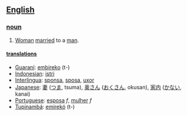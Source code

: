 ==[[English]]==
===[[noun]]===
#[[Woman]] [[marry|married]] to a [[man]].
====[[translation]]s====
*[[Guaraní]]: [[embireko]] (t-)
*[[Indonesian]]: [[istri]]
*[[Interlingua]]: [[sponsa]], [[sposa]], [[uxor]]
*[[Japanese]]: [[妻]] ([[つま]], tsuma), [[奥さん]] ([[おくさん]], okusan), [[家内]] ([[かない]], kanai) 
*[[Portuguese]]: [[esposa]] ''f'', [[mulher]] ''f''
*[[Tupinambá]]: [[emirekó]] (t-)